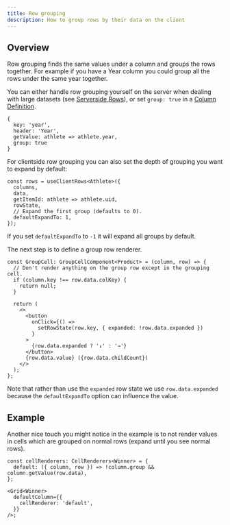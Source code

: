 ```yaml
---
title: Row grouping
description: How to group rows by their data on the client
---
```



## Overview

Row grouping finds the same values under a column and groups the rows together. For example if you have a Year column you could group all the rows under the same year together.

You can either handle row grouping yourself on the server when dealing with large datasets (see [Serverside Rows](/rows/serverside-rows)), or set `group: true` in a [Column Definition](/columns/column-definition).

```ts:title=Set+group+to+true
{
  key: 'year',
  header: 'Year',
  getValue: athlete => athlete.year,
  group: true
}
```

For clientside row grouping you can also set the depth of grouping you want to expand by default:

```ts:title=Setting+default+expansion+depth
const rows = useClientRows<Athlete>({
  columns,
  data,
  getItemId: athlete => athlete.uid,
  rowState,
  // Expand the first group (defaults to 0).
  defaultExpandTo: 1,
});
```

If you set `defaultExpandTo` to `-1` it will expand all groups by default.

The next step is to define a group row renderer.

```ts:title=Set+group+to+true
const GroupCell: GroupCellComponent<Product> = (column, row) => {
  // Don't render anything on the group row except in the grouping cell.
  if (column.key !== row.data.colKey) {
    return null;
  }

  return (
    <>
      <button
        onClick={() =>
          setRowState(row.key, { expanded: !row.data.expanded })
        }
      >
        {row.data.expanded ? '↓' : '→'}
      </button>
      {row.data.value} ({row.data.childCount})
    </>
  );
};
```

Note that rather than use the `expanded` row state we use `row.data.expanded` because the `defaultExpandTo` option can influence the value.

## Example

<Showcase fileName="RowGrouping.tsx">
  <RowGrouping />
</Showcase>

Another nice touch you might notice in the example is to not render values in cells which are grouped on normal rows (expand until you see normal rows).

```tsx:title=Don't+render+group+columns+in+normal+rows
const cellRenderers: CellRenderers<Winner> = {
  default: ({ column, row }) => !column.group && column.getValue(row.data),
};

<Grid<Winner>
  defaultColumn={{
    cellRenderer: 'default',
  }}
/>;
```
